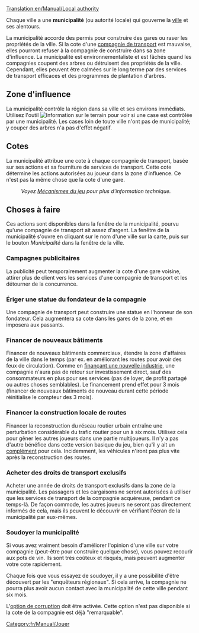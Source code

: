 [[Translation:en/Manual/Local authority]]

Chaque ville a une '''municipalité''' (ou autorité locale) qui gouverne la [[fr/Manual/Ville|ville]] et ses alentours.

La municipalité accorde des permis pour construire des gares ou raser les propriétés de la ville. Si la cote d'une [[fr/Manual/Compagnie de transport|compagnie de transport]] est mauvaise, elles pourront refuser à la compagnie de construire dans sa zone d'influence. La municipalité est environnementaliste et est fâchés quand les compagnies coupent des arbres ou détruisent des propriétés de la ville. Cependant, elles peuvent être calmées sur le long terme par des services de transport efficaces et des programmes de plantation d'arbres.

==Zone d'influence==
La municipalité contrôle la région dans sa ville et ses environs immédiats. Utilisez l'outil [[File:en/Manual/Manual html 51cda05b.png|Information sur le terrain]] pour voir si une case est contrôlée par une municipalité. Les cases loin de toute ville n'ont pas de municipalité; y couper des arbres n'a pas d'effet négatif.

==Cotes==
La municipalité attribue une cote à chaque compagnie de transport, basée sur ses actions et sa fourniture de services de transport. Cette cote détermine les actions autorisées au joueur dans la zone d'influence. Ce n'est pas la même chose que la cote d'une gare.
:''Voyez [[fr/Manual/Game Mechanics/Main Page#cote-de-la-municipalite|Mécanismes du jeu]] pour plus d'information technique.''

==Choses à faire==
Ces actions sont disponibles dans la fenêtre de la municipalité, pourvu qu'une compagnie de transport ait assez d'argent. La fenêtre de la municipalité s'ouvre en cliquant sur le nom d'une ville sur la carte, puis sur le bouton ''Municipalité'' dans la fenêtre de la ville.

===Campagnes publicitaires===
La publicité peut temporairement augmenter la cote d'une gare voisine, attirer plus de client vers les services d'une compagnie de transport et les détourner de la concurrence.

===Ériger une statue du fondateur de la compagnie===
Une compagnie de transport peut construire une statue en l'honneur de son fondateur. Cela augmentera sa cote dans les gares de la zone, et en imposera aux passants.

===Financer de nouveaux bâtiments===
Financer de nouveaux bâtiments commerciaux, étendre la zone d'affaires de la ville dans le temps (par ex. en améliorant les routes pour avoir des feux de circulation). Comme en [[fr/Manual/Industries#prospecter-de-nouvelles-industries|finançant une nouvelle industrie]], une compagnie n'aura pas de retour sur investissement direct, sauf des consommateurs en plus pour ses services (pas de loyer, de profit partagé ou autres choses semblables). Le financement prend effet pour 3 mois (financer de nouveaux bâtiments de nouveau durant cette période réinitialise le compteur des 3 mois).

===Financer la construction locale de routes===
Financer la reconstruction du réseau routier urbain entraîne une perturbation considérable du trafic routier pour un à six mois. Utilisez cela pour gêner les autres joueurs dans une partie multijoueurs. Il n'y a pas d'autre bénéfice dans cette version basique du jeu, bien qu'il y ait un [[fr/Archive/Manual/Settings/Supprimer les portions de route absurdes lors de la reconstruction|complément]] pour cela. Incidemment, les véhicules n'iront pas plus vite après la reconstruction des routes.

===Acheter des droits de transport exclusifs===
Acheter une année de droits de transport exclusifs dans la zone de la municipalité. Les passagers et les cargaisons ne seront autorisées à utiliser que les services de transport de la compagnie acquéreuse, pendant ce temps-là. De façon commode, les autres joueurs ne seront pas directement informés de cela, mais ils peuvent le découvrir en vérifiant l'écran de la municipalité par eux-mêmes.

===Soudoyer la municipalité===
Si vous avez vraiment besoin d'améliorer l'opinion d'une ville sur votre compagnie (peut-être pour construire quelque chose), vous pouvez recourir aux pots de vin. Ils sont très coûteux et risqués, mais peuvent augmenter votre cote rapidement.

Chaque fois que vous essayez de soudoyer, il y a une possibilité d'être découvert par les "enquêteurs régionaux". Si cela arrive, la compagnie ne pourra plus avoir aucun contact avec la municipalité de cette ville pendant six mois.

L'[[fr/Archive/Manual/Settings/Soudoyer les autorités|option de corruption]] doit être activée. Cette option n'est pas disponible si la cote de la compagnie est déjà "remarquable".

[[Category:fr/Manual/Jouer]]
